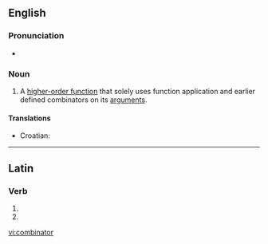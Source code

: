 ==English==

===Pronunciation===
* {{audio|en-us-combinator.ogg|Audio (US)}}

===Noun===
{{en-noun}}

# {{computer science}} A [[higher-order function]] that solely uses function application and earlier defined combinators on its [[argument]]s.

====Translations====
{{trans-top|high-order function}}
* Croatian: {{t-|hr|kombinator|m}}
{{trans-mid}}
{{trans-bottom}}

----

==Latin==

===Verb===
{{la-verb-form|combīnātor}}

# {{conjugation of|combino|combīnō|2|s|fut|pass|imp|lang=la}}
# {{conjugation of|combino|combīnō|3|s|fut|pass|imp|lang=la}}


[[vi:combinator]]